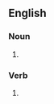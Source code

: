 ==English==

===Noun===
{{head|en|noun form}}

# {{plural of|holystone|lang=en}}

===Verb===
{{head|en|verb form}}

# {{en-third-person singular of|holystone}}